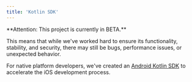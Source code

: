 ```yaml
---
title: 'Kotlin SDK'
---
```


<Warning> 
**Attention: This project is currently in BETA.**

This means that while we've worked hard to ensure its functionality, stability, and security, there may still be bugs, performance issues, or unexpected behavior.
</Warning>


For native platform developers, we've created an [Android Kotlin SDK](https://github.com/dfns/dfns-sdk-kotlin) to accelerate the iOS development process.
